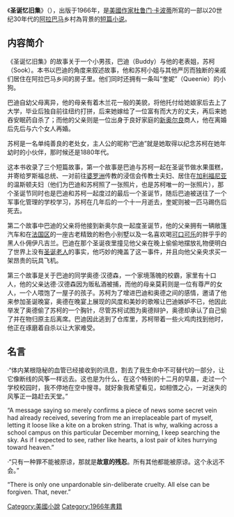 {{多個問題|
{{Unreferenced|time=2021-08-17T10:41:39+00:00}}
{{no footnotes|time=2014-01-28T01:10:38+00:00}}
{{refimprove|time=2014-01-28T01:10:38+00:00}}
}}
{{noteTA
|G1=Show
|G2=文學
}}
{{Infobox Book 
| name          = 圣诞忆旧集
| title_orig    = A Christmas Memory
| translator    =
| image         = [[文件:ChristmasMemory.JPG|文件:ChristmasMemory.JPG]]
| image_caption = [[译林出版社|译林出版社]]2007年2月版本封面
| author        = [[杜鲁门·卡波蒂|杜鲁门·卡波蒂]]
| illustrator   =
| cover_artists = 
| country       = {{美国}}
| language      = [[英語|英語]]
| series        =
| genre         = [[短篇小说|短篇小说]]
| publisher     = 
| release_date  = 1956年
| media_type    = 
| pages         = 251頁
| isbn          = ISBN 978-7-5447-0752-7
| preceded_by   =
| followed_by   =
}}
《'''圣诞忆旧集'''》（'''{{lang-en|A Christmas Memory}}'''），出版于1966年，是[[美國|美國]][[作家|作家]][[杜鲁门·卡波蒂|杜鲁门·卡波蒂]]所寫的一部以20世纪30年代的[[阿拉巴马|阿拉巴马]]乡村為背景的[[短篇小说|短篇小说]]。

==内容简介==
《圣诞忆旧集》的故事关于一个小男孩，巴迪（Buddy）与他的老表姐，苏柯（Sook）。本书以巴迪的角度来叙述故事，他和苏柯小姐与其他严厉而独断的亲戚们居住在阿拉巴马乡间的房子里。他们同时还拥有一条叫“奎妮”（Queenie）的小狗。

巴迪自幼父母离异，他的母亲有着木兰花一般的美貌，将他托付给她娘家后去上了大学，毕业后独自前往纽约打拼，后来她嫁给了一位富有而大方的丈夫，再后来她吞安眠药自杀了；而他的父亲则是一位出身于良好家庭的[[新奥尔良|新奥尔良]]商人，他在离婚后先后与六个女人再婚。

苏柯是一名单纯善良的老处女，主人公的昵称“巴迪”就是她取得以纪念苏柯在她年幼时的小伙伴，那时候还是1880年代。

这本书收录了三个短篇故事，第一个故事是巴迪与苏柯一起在圣诞节做水果蛋糕，并寄给罗斯福总统、一对前往[[婆罗洲|婆罗洲]]传教的浸信会传教士夫妇、居住在[[加利福尼亚|加利福尼亚]]的温斯顿夫妇（他们为巴迪和苏柯照了一张照片，也是苏柯唯一的一张照片），那个圣诞节同时也是巴迪和苏柯一起度过的最后一个圣诞节，随后巴迪被送往了一个军事化管理的学校学习，苏柯在几年后的一个十一月逝去，奎妮则被一匹马踢伤后死去。

第二个故事中巴迪的父亲将他接到新奥尔良一起度圣诞节，他的父亲拥有一辆敞篷汽车和在[[法国区|法国区]]的一座古老精致的粉色小别墅以及一名喜欢喝[[可口可乐|可口可乐]]的胖乎乎的黑人仆佣伊凡吉兰。巴迪在那个圣诞夜里撞见他父亲在晚上偷偷地摆放礼物便明白了世界上没有[[圣诞老人|圣诞老人]]的事实，他巧妙的掩盖了这一事件，并且向他父亲央求买一架昂贵的玩具飞机。

第三个故事是关于巴迪的同学奥德·汉德森，一个家境落魄的校霸，家里有十口人，他的父亲达德·汉德森因为贩私酒被捕，而他的母亲莫莉则是一位有尊严的女人，一个人喂饱了一屋子的孩子。苏柯为了增进巴迪和奥德之间的感情，邀请了他来参加圣诞晚宴，奥德在晚宴上展现的风度和美妙的歌喉让巴迪嫉妒不已，他因此举发了奥德偷了苏柯的一个胸针，尽管苏柯试图为奥德辩护，奥德却承认了自己偷了并在物归原主后离席。巴迪因此逃到了仓库里，苏柯带着一些火鸡肉找到他时，他正在琢磨着自杀以让大家难受。

==名言==
·“体内某根隐秘的血管已经接收到的讯息，割去了我生命中不可替代的一部分，让它像断线的风筝一样远去。这也是为什么，在这个特别的十二月的早晨，走过一个学校校园时，我不停地在空中搜寻。就好象我希望看见，如相偎之心，一对迷失的风筝正一路赶去天堂。”

“A message saying so merely confirms a piece of news some secret vein had already received, severing from me an irreplaceable part of myself, letting it loose like a kite on a broken string. That is why, walking across a school campus on this particular December morning, I keep searching the sky. As if I expected to see, rather like hearts, a lost pair of kites hurrying toward heaven.”

·“只有一种罪不能被原谅，那就是'''故意的残忍'''。所有其他都能被原谅。这个永远不会。”

“There is only one unpardonable sin-deliberate cruelty. All else can be forgiven. That, never.”

[[Category:美國小說|Category:美國小說]]
[[Category:1966年書籍|Category:1966年書籍]]
